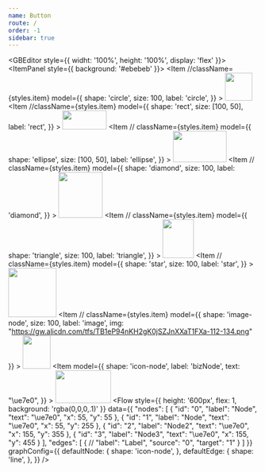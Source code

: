 ```yaml
---
name: Button
route: /
order: -1
sidebar: true
---
```



<GBEditor style={{ widht: '100%', height: '100%', display: 'flex' }}>
  <ItemPanel  style={{ background: '#ebebeb' }}>
    <Item
      //className={styles.item}
      model={{
        shape: 'circle',
        size: 100,
        label: 'circle',
      }}
    >
      <img
        src="https://gw.alicdn.com/tfs/TB1IRuSnRr0gK0jSZFnXXbRRXXa-110-112.png"
        width="55"
        height="56"
        draggable={false}
      />
    </Item>
    <Item
      //className={styles.item}
      model={{
        shape: 'rect',
        size: [100, 50],
        label: 'rect',
      }}
    >
      <img
        src="https://gw.alicdn.com/tfs/TB1reKOnUT1gK0jSZFrXXcNCXXa-178-76.png"
        width="89"
        height="38"
        draggable={false}
      />
    </Item>
    <Item
      // className={styles.item}
      model={{
        shape: 'ellipse',
        size: [100, 50],
        label: 'ellipse',
      }}
    >
      <img
        src="https://gw.alicdn.com/tfs/TB1AvmVnUH1gK0jSZSyXXXtlpXa-216-126.png"
        width="108"
        height="63"
        draggable={false}
      />
    </Item>
    <Item
      // className={styles.item}
      model={{
        shape: 'diamond',
        size: 100,
        label: 'diamond',
      }}
    >
      <img
        src="https://gw.alicdn.com/tfs/TB1EB9VnNz1gK0jSZSgXXavwpXa-178-184.png"
        width="89"
        height="92"
        draggable={false}
      />
    </Item>
    <Item
      // className={styles.item}
      model={{
        shape: 'triangle',
        size: 100,
        label: 'triangle',
      }}
    >
      <img
        src="https://gw.alicdn.com/tfs/TB12sC2nKH2gK0jSZJnXXaT1FXa-126-156.png"
        width="63"
        height="78"
        draggable={false}
      />
    </Item>
    <Item
      // className={styles.item}
      model={{
        shape: 'star',
        size: 100,
        label: 'star',
      }}
    >
      <img
        src="https://gw.alicdn.com/tfs/TB1m4O1nO_1gK0jSZFqXXcpaXXa-194-198.png"
        width="97"
        height="99"
        draggable={false}
      />
    </Item>
    <Item
      // className={styles.item}
      model={{
        shape: 'image-node',
        size: 100,
        label: 'image',
        img: "https://gw.alicdn.com/tfs/TB1eP94nKH2gK0jSZJnXXaT1FXa-112-134.png"
      }}
    >
      <img
        src="https://gw.alicdn.com/tfs/TB1eP94nKH2gK0jSZJnXXaT1FXa-112-134.png"
        width="56"
        height="67"
        draggable={false}
      />
      </Item>
      <Item
        model={{
          shape: 'icon-node',
          label: 'bizNode',
          text: "\ue7e0",
        }}
      >
        <img
          src="https://gw.alicdn.com/tfs/TB1_cbfnHj1gK0jSZFuXXcrHpXa-244-132.png"
          width="112"
          height="66"
          draggable={false}
        />
      </Item>
  </ItemPanel>
  <Flow
  style={{
    height: '600px',
    flex: 1,
    background: 'rgba(0,0,0,.1)'
  }}
  data={{
  "nodes": [
    {
      "id": "0",
      "label": "Node",
      "text": "\ue7e0",
      "x": 55,
      "y": 55
    },
    {
      "id": "1",
      "label": "Node",
      "text": "\ue7e0",
      "x": 55,
      "y": 255
    },
    {
      "id": "2",
      "label": "Node2",
      "text": "\ue7e0",
      "x": 155,
      "y": 355
    },
    {
      "id": "3",
      "label": "Node3",
      "text": "\ue7e0",
      "x": 155,
      "y": 455
    }
  ],
  "edges": [
    {
     //  "label": "Label",
      "source": "0",
      "target": "1"
    }
  ]
  }}
   graphConfig={{
      defaultNode: {
        shape: 'icon-node',
      },
      defaultEdge: {
        shape: 'line',
      },
    }}
/>
</GBEditor>
